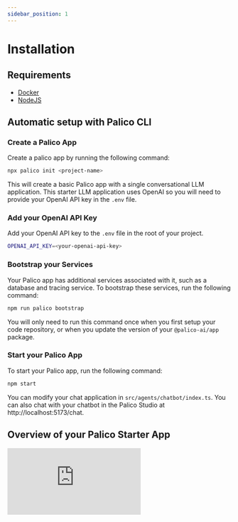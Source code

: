 ```yaml
---
sidebar_position: 1
---
```


# Installation

## Requirements

- [Docker](https://hub.docker.com/)
- [NodeJS](https://nodejs.org/en)

## Automatic setup with Palico CLI

### Create a Palico App

Create a palico app by running the following command:

```bash
npx palico init <project-name>
```

This will create a basic Palico app with a single conversational LLM application.
This starter LLM application uses OpenAI so you will need to provide your OpenAI API key in the `.env` file.

### Add your OpenAI API Key

Add your OpenAI API key to the `.env` file in the root of your project.

```bash
OPENAI_API_KEY=<your-openai-api-key>
```

### Bootstrap your Services

Your Palico app has additional services associated with it, such as a database and tracing service. To bootstrap these services, run the following command:

```bash
npm run palico bootstrap
```

You will only need to run this command once when you first setup your code repository, or when you update the version of your `@palico-ai/app` package.

### Start your Palico App

To start your Palico app, run the following command:

```bash
npm start
```

You can modify your chat application in `src/agents/chatbot/index.ts`. You can also chat with your chatbot in the Palico Studio at http://localhost:5173/chat.

## Overview of your Palico Starter App

<div
  style={{
    position: 'relative',
    paddingBottom: '64.5933014354067%',
    height: 0,
  }}
>
  <iframe
    src="https://www.loom.com/embed/8ca432cda4db498b81f72b8979ee644d?sid=1ed16ba1-aa87-4ea4-b0a9-a97d74b9b5f4"
    frameborder="0"
    webkitallowfullscreen
    mozallowfullscreen
    allowfullscreen
    style={{
      position: 'absolute',
      top: 0,
      left: 0,
      width: '100%',
      height: '100%',
    }}
  />
</div>

## Next Steps

### Learn about different [components](/getting_started/concepts) of a palico app

Understand the different components, such as as Agents, Tests, Experiments, and Workflows, that make up a Palico App.

### Learn core concepts through our [tutorials](../tutorials/00_intro.md)

Checkout our tutorial that goes over how to build an LLM Agent with Palico, add evaluations, run experiments, and iterate on your LLM application.
